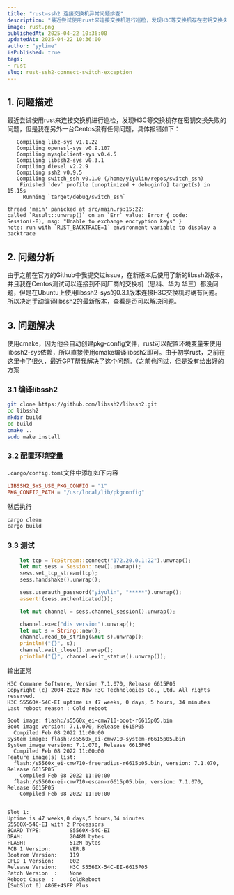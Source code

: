 ```yaml
---
title: "rust—ssh2 连接交换机异常问题排查"
description: "最近尝试使用rust来连接交换机进行巡检，发现H3C等交换机存在密钥交换失败"
image: rust.png
publishedAt: 2025-04-22 10:36:00
updatedAt: 2025-04-22 10:36:00
author: "yylime"
isPublished: true
tags:
- rust
slug: rust-ssh2-connect-switch-exception
---
```


## 1. 问题描述
最近尝试使用rust来连接交换机进行巡检，发现H3C等交换机存在密钥交换失败的问题，但是我在另外一台Centos没有任何问题，具体报错如下：
```
   Compiling libz-sys v1.1.22
   Compiling openssl-sys v0.9.107
   Compiling mysqlclient-sys v0.4.5
   Compiling libssh2-sys v0.3.1
   Compiling diesel v2.2.9
   Compiling ssh2 v0.9.5
   Compiling switch_ssh v0.1.0 (/home/yiyulin/repos/switch_ssh)
    Finished `dev` profile [unoptimized + debuginfo] target(s) in 15.15s
     Running `target/debug/switch_ssh`

thread 'main' panicked at src/main.rs:15:22:
called `Result::unwrap()` on an `Err` value: Error { code: Session(-8), msg: "Unable to exchange encryption keys" }
note: run with `RUST_BACKTRACE=1` environment variable to display a backtrace
```

## 2. 问题分析
由于之前在官方的Github中我提交过issue，在新版本后使用了新的libssh2版本，并且我在Centos测试可以连接到不同厂商的交换机（思科、华为
华三）都没问题，但是在Ubuntu上使用libssh2-sys的0.3.1版本连接H3C交换机时确有问题。所以决定手动编译libssh2的最新版本，查看是否可以解决问题。

## 3. 问题解决
使用cmake，因为他会自动创建pkg-config文件，rust可以配置环境变量来使用libssh2-sys依赖，所以直接使用cmake编译libssh2即可。由于初学rust，之前在这里卡了很久，最近GPT帮我解决了这个问题。（之前也问过，但是没有给出好的方案
### 3.1 编译libssh2
```bash
git clone https://github.com/libssh2/libssh2.git
cd libssh2
mkdir build
cd build
cmake ..
sudo make install
```

### 3.2 配置环境变量
`.cargo/config.toml`文件中添加如下内容
```toml
LIBSSH2_SYS_USE_PKG_CONFIG = "1"
PKG_CONFIG_PATH = "/usr/local/lib/pkgconfig"
```
然后执行
```bash
cargo clean
cargo build
```

### 3.3 测试
```rust showLineNumbers
    let tcp = TcpStream::connect("172.20.0.1:22").unwrap();
    let mut sess = Session::new().unwrap();
    sess.set_tcp_stream(tcp);
    sess.handshake().unwrap();

    sess.userauth_password("yiyulin", "*****").unwrap();
    assert!(sess.authenticated());

    let mut channel = sess.channel_session().unwrap();

    channel.exec("dis version").unwrap();
    let mut s = String::new();
    channel.read_to_string(&mut s).unwrap();
    println!("{}", s);
    channel.wait_close().unwrap();
    println!("{}", channel.exit_status().unwrap());
```
输出正常
```
H3C Comware Software, Version 7.1.070, Release 6615P05
Copyright (c) 2004-2022 New H3C Technologies Co., Ltd. All rights reserved.
H3C S5560X-54C-EI uptime is 47 weeks, 0 days, 5 hours, 34 minutes
Last reboot reason : Cold reboot

Boot image: flash:/s5560x_ei-cmw710-boot-r6615p05.bin
Boot image version: 7.1.070, Release 6615P05
  Compiled Feb 08 2022 11:00:00
System image: flash:/s5560x_ei-cmw710-system-r6615p05.bin
System image version: 7.1.070, Release 6615P05
  Compiled Feb 08 2022 11:00:00
Feature image(s) list:
  flash:/s5560x_ei-cmw710-freeradius-r6615p05.bin, version: 7.1.070, Release 6615P05
    Compiled Feb 08 2022 11:00:00
  flash:/s5560x-ei-cmw710-escan-r6615p05.bin, version: 7.1.070, Release 6615P05
    Compiled Feb 08 2022 11:00:00


Slot 1:
Uptime is 47 weeks,0 days,5 hours,34 minutes
S5560X-54C-EI with 2 Processors
BOARD TYPE:         S5560X-54C-EI
DRAM:               2048M bytes
FLASH:              512M bytes
PCB 1 Version:      VER.B
Bootrom Version:    119
CPLD 1 Version:     002
Release Version:    H3C S5560X-54C-EI-6615P05
Patch Version  :    None
Reboot Cause  :     ColdReboot
[SubSlot 0] 48GE+4SFP Plus
```
